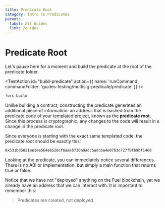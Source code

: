 ```yaml
---
title: Predicate Root
category: Intro to Predicates
parent:
  label: All Guides
  link: /guides
---
```


# Predicate Root

Let's pause here for a moment and build the predicate at the root of the predicate folder.

<TestAction
id="build-predicate"
action={{
  name: 'runCommand',
  commandFolder: 'guides-testing/multisig-predicate/predicate'
}}
/>

```sh
forc build
```

Unlike building a contract, constructing the predicate generates an additional piece of information: an address that is hashed from the predicate code of your templated project, known as the **predicate root**. Since this process is cryptographic, any changes to the code will result in a change in the predicate root.

Since everyone is starting with the exact same templated code, the predicate root should be exactly this:

```sh
0x531b05021ee1ee564e6528cf6aaeb730a9adc5adc6a4e07b3c727f9fb9bf1460
```

Looking at the predicate, you can immediately notice several differences. There is no ABI or implementation, but simply a main function that returns true or false.

<CodeImport
  file="../../examples/intro-to-predicates/predicate-template/src/main.sw"
  comment="all"
  commentType="//"
  lang="sway"
/>

Notice that we have not "deployed" anything on the Fuel blockchain, yet we already have an address that we can interact with. It is important to remember this:

> Predicates are created, not deployed.
